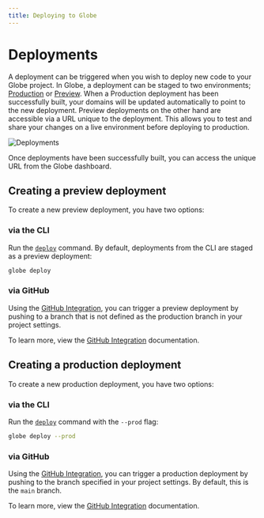 ```yaml
---
title: Deploying to Globe
---
```


# Deployments

A deployment can be triggered when you wish to deploy new code to your Globe project. In Globe, a deployment can be staged to two environments; [Production](/deployments#creating-a-production-deployment) or [Preview](/deployments#creating-a-preview-deployment).
When a Production deployment has been successfully built, your domains will be updated automatically to point to the new deployment. Preview deployments on the other hand are accessible
via a URL unique to the deployment. This allows you to test and share your changes on a live environment before deploying to production.

![Deployments](/assets/deployments.png)

Once deployments have been successfully built, you can access the unique URL from the Globe dashboard.

## Creating a preview deployment

To create a new preview deployment, you have two options:

### via the CLI

Run the [`deploy`](/cli/commands/deploy) command. By default, deployments from the CLI are staged as a preview deployment:

```bash
globe deploy
```

### via GitHub

Using the [GitHub Integration](/deployments/github-integration), you can trigger a preview deployment by pushing to a branch that
is not defined as the production branch in your project settings.

To learn more, view the [GitHub Integration](/deployments/github-integration) documentation.

## Creating a production deployment

To create a new production deployment, you have two options:

### via the CLI

Run the [`deploy`](/cli/commands/deploy) command with the `--prod` flag:

```bash
globe deploy --prod
```

### via GitHub

Using the [GitHub Integration](/deployments/github-integration), you can trigger a production deployment by pushing to the branch
specified in your project settings. By default, this is the `main` branch.

To learn more, view the [GitHub Integration](/deployments/github-integration) documentation.
